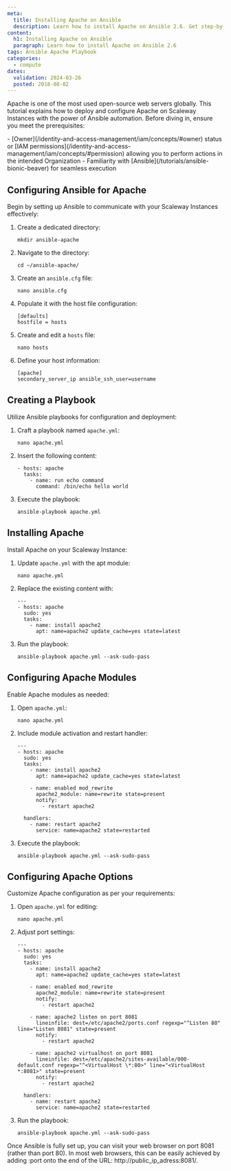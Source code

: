 ```yaml
---
meta:
  title: Installing Apache on Ansible
  description: Learn how to install Apache on Ansible 2.6. Get step-by-step instructions on configuring Ansible, creating a playbook, and installing Apache on your servers.
content:
  h1: Installing Apache on Ansible
  paragraph: Learn how to install Apache on Ansible 2.6
tags: Ansible Apache Playbook
categories:
  - compute
dates:
  validation: 2024-03-26
  posted: 2018-08-02
---
```


Apache is one of the most used open-source web servers globally. This tutorial explains how to deploy and configure Apache on Scaleway Instances with the power of Ansible automation. Before diving in, ensure you meet the prerequisites:

<Macro id="requirements" />
- [Owner](/identity-and-access-management/iam/concepts/#owner) status or [IAM permissions](/identity-and-access-management/iam/concepts/#permission) allowing you to perform actions in the intended Organization
- Familiarity with [Ansible](/tutorials/ansible-bionic-beaver) for seamless execution

## Configuring Ansible for Apache

Begin by setting up Ansible to communicate with your Scaleway Instances effectively:

1. Create a dedicated directory:
    ```
    mkdir ansible-apache
    ```
2. Navigate to the directory:
    ```
    cd ~/ansible-apache/
    ```
3. Create an `ansible.cfg` file:
    ```
    nano ansible.cfg
    ```
4. Populate it with the host file configuration:
    ```
    [defaults]
    hostfile = hosts
    ```
5. Create and edit a `hosts` file:
    ```
    nano hosts
    ```
6. Define your host information:
    ```
    [apache]
    secondary_server_ip ansible_ssh_user=username
    ```

## Creating a Playbook

Utilize Ansible playbooks for configuration and deployment:

1. Craft a playbook named `apache.yml`:
    ```
    nano apache.yml
    ```
2. Insert the following content:
    ```
    - hosts: apache
      tasks:
        - name: run echo command
          command: /bin/echo hello world
    ```
3. Execute the playbook:
    ```
    ansible-playbook apache.yml
    ```

## Installing Apache

Install Apache on your Scaleway Instance:

1. Update `apache.yml` with the apt module:
    ```
    nano apache.yml
    ```
2. Replace the existing content with:
    ```
    ---
    - hosts: apache
      sudo: yes
      tasks:
        - name: install apache2
          apt: name=apache2 update_cache=yes state=latest
    ```
3. Run the playbook:
    ```
    ansible-playbook apache.yml --ask-sudo-pass
    ```

## Configuring Apache Modules

Enable Apache modules as needed:

1. Open `apache.yml`:
    ```
    nano apache.yml
    ```
2. Include module activation and restart handler:
    ```
    ---
    - hosts: apache
      sudo: yes
      tasks:
        - name: install apache2
          apt: name=apache2 update_cache=yes state=latest

        - name: enabled mod_rewrite
          apache2_module: name=rewrite state=present
          notify:
            - restart apache2

      handlers:
        - name: restart apache2
          service: name=apache2 state=restarted
    ```
3. Execute the playbook:
    ```
    ansible-playbook apache.yml --ask-sudo-pass
    ```

## Configuring Apache Options

Customize Apache configuration as per your requirements:

1. Open `apache.yml` for editing:
    ```
    nano apache.yml
    ```
2. Adjust port settings:
    ```
    ---
    - hosts: apache
      sudo: yes
      tasks:
        - name: install apache2
          apt: name=apache2 update_cache=yes state=latest

        - name: enabled mod_rewrite
          apache2_module: name=rewrite state=present
          notify:
            - restart apache2

        - name: apache2 listen on port 8081
          lineinfile: dest=/etc/apache2/ports.conf regexp="^Listen 80" line="Listen 8081" state=present
          notify:
            - restart apache2

        - name: apache2 virtualhost on port 8081
          lineinfile: dest=/etc/apache2/sites-available/000-default.conf regexp="^<VirtualHost \*:80>" line="<VirtualHost *:8081>" state=present
          notify:
            - restart apache2

      handlers:
        - name: restart apache2
          service: name=apache2 state=restarted
    ```
3. Run the playbook:
    ```
    ansible-playbook apache.yml --ask-sudo-pass
    ```

Once Ansible is fully set up, you can visit your web browser on port 8081 (rather than port 80). In most web browsers, this can be easily achieved by adding :port onto the end of the URL: http://public_ip_adress:8081/.

<Lightbox src="scaleway-apache_defaultpage.webp" alt="" />